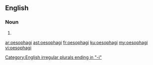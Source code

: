 {{also|œsophagi}}
==English==

===Noun===
{{head|en|plural}}

# {{en-irregular plural of|oesophagus}}

[[Category:English irregular plurals ending in "-i"]]

[[ar:oesophagi]]
[[ast:oesophagi]]
[[fr:oesophagi]]
[[ku:oesophagi]]
[[my:oesophagi]]
[[vi:oesophagi]]